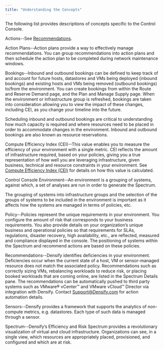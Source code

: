```yaml
---
title: "Understanding the Concepts"
---
```


The following list provides descriptions of concepts specific to the Control Console.

Actions--See [Recommendations](#Recommendations).

Action Plans--Action plans provide a way to effectively manage recommendations. You can group recommendations into action plans and then schedule the action plan to be completed during network maintenance windows.

Bookings--Inbound and outbound bookings can be defined to keep track of and account for future hosts, datastores and VMs being deployed (inbound bookings) and existing hosts and VMs being removed (outbound bookings) to/from the environment. You can create bookings from within the Route and Reserve Demand page, and the Plan and Manage Supply page. When the environment or infrastructure group is refreshed, bookings are taken into consideration allowing you to view the impact of these changes, including CEI, as you change your timeline into the future.

Scheduling inbound and outbound bookings are critical to understanding how much capacity is required and where resources need to be placed in order to accommodate changes in the environment. Inbound and outbound bookings are also known as resource reservations.

Compute Efficiency Index (CEI)--This value enables you to measure the efficiency of your environment with a single metric. CEI reflects the amount of infrastructure required, based on your policies, giving you a true representation of how well you are leveraging infrastructure, given business, technical and resource constraints in your environment. See [Compute Efficiency Index (CEI)](../Concepts/Compute_Efficiency_Index_CEI) for details on how this value is calculated.

Control Console Environment--An environment is a grouping of systems, against which, a set of analyses are run in order to generate the Spectrum.

The grouping of systems into infrastructure groups and the selection of the groups of systems to be included in the environment is important as it affects how the systems are managed in terms of policies, etc.

Policy--Policies represent the unique requirements in your environment. You configure the amount of risk that corresponds to your business requirements. You also provide details on your organization’s unique business and operational policies so that requirements for SLAs, regulations, disaster recovery, high availability, etc., are reflected, measured and compliance displayed in the console. The positioning of systems within the Spectrum and recommend actions are based on these policies.

Recommendations--Densify identifies deficiencies in your environment. Deficiencies occur when the current state of a host, VM or sensor-managed resource does not match the associated policy. Recommendations such as correctly sizing VMs, rebalancing workloads to reduce risk, or placing booked workloads that are coming online, are listed in the Spectrum Details pane. The recommendations can be automatically pushed to third party systems such as VMware® vCenter™ and VMware vCloud™ Director via integration with Densify. Contact [Support@Densify.com](mailto:Support@Densify.com) for action automation details.

Sensors--Densify provides a framework that supports the analytics of non-compute metrics, e.g. datastores. Each type of such data is managed through a sensor.

Spectrum--Densify’s Efficiency and Risk Spectrum provides a revolutionary visualization of virtual and cloud infrastructure. Organizations can see, in a single view, which resources are appropriately placed, provisioned, and configured and which are at risk.
